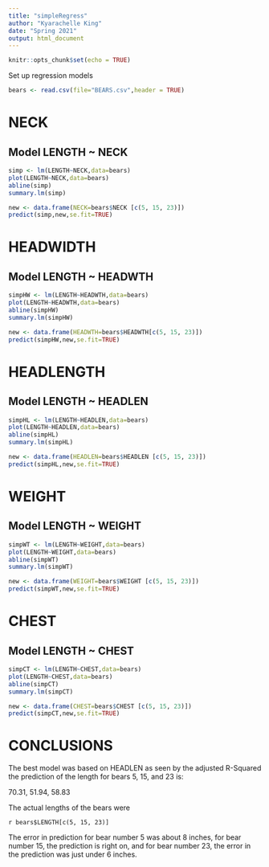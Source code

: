 ```yaml
---
title: "simpleRegress"
author: "Kyarachelle King"
date: "Spring 2021"
output: html_document
---
```


```r
knitr::opts_chunk$set(echo = TRUE)
```

Set up regression models

```r
bears <- read.csv(file="BEARS.csv",header = TRUE)
```

# NECK
## Model LENGTH ~ NECK    

```r
simp <- lm(LENGTH~NECK,data=bears)
plot(LENGTH~NECK,data=bears)
abline(simp)
summary.lm(simp)
```

```r
new <- data.frame(NECK=bears$NECK [c(5, 15, 23)])
predict(simp,new,se.fit=TRUE)
```

# HEADWIDTH
## Model LENGTH ~ HEADWTH

```r
simpHW <- lm(LENGTH~HEADWTH,data=bears)
plot(LENGTH~HEADWTH,data=bears)
abline(simpHW)
summary.lm(simpHW)
```

```r
new <- data.frame(HEADWTH=bears$HEADWTH[c(5, 15, 23)])
predict(simpHW,new,se.fit=TRUE)
```

# HEADLENGTH
## Model LENGTH ~ HEADLEN

```r
simpHL <- lm(LENGTH~HEADLEN,data=bears)
plot(LENGTH~HEADLEN,data=bears)
abline(simpHL)
summary.lm(simpHL)
```

```r
new <- data.frame(HEADLEN=bears$HEADLEN [c(5, 15, 23)])
predict(simpHL,new,se.fit=TRUE)
```

# WEIGHT
## Model LENGTH ~ WEIGHT

```r
simpWT <- lm(LENGTH~WEIGHT,data=bears)
plot(LENGTH~WEIGHT,data=bears)
abline(simpWT)
summary.lm(simpWT)
```

```r
new <- data.frame(WEIGHT=bears$WEIGHT [c(5, 15, 23)])
predict(simpWT,new,se.fit=TRUE)
```

# CHEST
## Model LENGTH ~ CHEST

```r
simpCT <- lm(LENGTH~CHEST,data=bears)
plot(LENGTH~CHEST,data=bears)
abline(simpCT)
summary.lm(simpCT)
```

```r
new <- data.frame(CHEST=bears$CHEST [c(5, 15, 23)])
predict(simpCT,new,se.fit=TRUE)
```

# CONCLUSIONS

The best model was based on HEADLEN as seen by the adjusted R-Squared the prediction of the length for bears 5, 15, and 23 is:

70.31,  51.94, 58.83


The actual lengths of the bears were

`r bears$LENGTH[c(5, 15, 23)]` 

The error in prediction for bear number 5 was about 8 inches, for bear number 15, the prediction is right on, and for bear number 23, the error in the prediction was just under 6 inches.